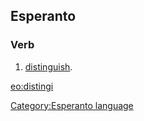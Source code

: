 ==Esperanto==
===Verb===
# [[distinguish]].

[[eo:distingi]]
[[Category:Esperanto language]]
{{Universala Vortaro}}